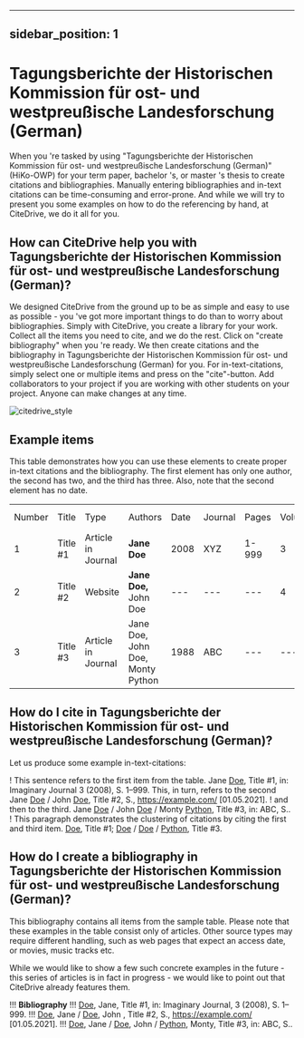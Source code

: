 
---
sidebar_position: 1
---

# Tagungsberichte der Historischen Kommission für ost- und westpreußische Landesforschung (German)

When you 're tasked by using "Tagungsberichte der Historischen Kommission für ost- und westpreußische Landesforschung (German)" (HiKo-OWP) for your term paper, bachelor 's, or master 's thesis to create citations and bibliographies.
Manually entering bibliographies and in-text citations can be time-consuming and error-prone. And while we will try to present you some examples on how to do the referencing by hand, at CiteDrive, we do it all for you.

<!---
## About  Tagungsberichte der Historischen Kommission für ost- und westpreußische Landesforschung (German)

* Title: Tagungsberichte der Historischen Kommission für ost- und westpreußische Landesforschung (German)
* Short Title (Id): HiKo-OWP)
* Authors: Tagungsberichte der Historischen Kommission für ost- und westpreußische Landesforschung (German)
* Download: Tagungsberichte der Historischen Kommission für ost- und westpreußische Landesforschung (German)
 --->

## How can CiteDrive help you with Tagungsberichte der Historischen Kommission für ost- und westpreußische Landesforschung (German)?

We designed CiteDrive from the ground up to be as simple and easy to use as possible - you 've got more important things to do than to worry about bibliographies. Simply with CiteDrive, you create a library for your work. Collect all the items you need to cite, and we do the rest. Click on "create bibliography" when you 're ready. We then create citations and the bibliography in Tagungsberichte der Historischen Kommission für ost- und westpreußische Landesforschung (German) for you. For in-text-citations, simply select one or multiple items and press on the "cite"-button. Add collaborators to your project if you are working with other students on your project. Anyone can make changes at any time.


![citedrive_style](images/tagungsberichte-der-historischen-kommission-fur-ost-und-westpreuische-landesforschung-german.svg "Choose Tagungsberichte der Historischen Kommission für ost- und westpreußische Landesforschung (German) in the CiteDrive App")


## Example items

This table demonstrates how you can use these elements to create proper in-text citations and the bibliography. The first element has only one author, the second has two, and the third has three. Also, note that the second element has no date.


<table>
  <tr>
   <td>Number
   </td>
   <td>Title
   </td>
   <td>Type
   </td>
   <td>Authors
   </td>
   <td>Date
   </td>
   <td>Journal
   </td>
   <td>Pages
   </td>
   <td>Volume
   </td>
   <td>Issue
   </td>
   <td>Access Date
   </td>
  </tr>
  <tr>
   <td>1
   </td>
   <td>Title #1
   </td>
   <td>Article in Journal
   </td>
   <td><strong>Jane Doe</strong>
   </td>
   <td>2008
   </td>
   <td>XYZ
   </td>
   <td>1-999
   </td>
   <td>3
   </td>
   <td>2
   </td>
   <td>--
   </td>
  </tr>
  <tr>
   <td>
2
   </td>
   <td>Title #2
   </td>
   <td>Website
   </td>
   <td><strong>Jane Doe, </strong>John Doe
   </td>
   <td>---
   </td>
   <td>---
   </td>
   <td>---
   </td>
   <td>4
   </td>
   <td>---
   </td>
   <td>2020-05-01
   </td>
  </tr>
  <tr>
   <td>3
   </td>
   <td>Title #3
   </td>
   <td>Article in Journal
   </td>
   <td>Jane Doe, John Doe, Monty Python
   </td>
   <td>1988
   </td>
   <td>ABC
   </td>
   <td>---
   </td>
   <td>---
   </td>
   <td>16
   </td>
   <td>---
   </td>
  </tr>
</table>



## How do I cite in  Tagungsberichte der Historischen Kommission für ost- und westpreußische Landesforschung (German)?

Let us produce some example in-text-citations:

! This sentence refers to the first item from the table. Jane <u>Doe</u>, Title #1, in: Imaginary Journal  3 (2008), S. 1–999. This, in turn, refers to the second Jane <u>Doe</u> / John  <u>Doe</u>, Title #2, S., https://example.com/ [01.05.2021].
! and then to the third.  Jane <u>Doe</u> / John <u>Doe</u> / Monty <u>Python</u>, Title #3, in: ABC, S..
! This paragraph demonstrates the clustering of citations by citing the first and third item. <u>Doe</u>, Title #1; <u>Doe</u> / <u>Doe</u> / <u>Python</u>, Title #3.



## How do I create a bibliography in Tagungsberichte der Historischen Kommission für ost- und westpreußische Landesforschung (German)?

This bibliography contains all items from the sample table. Please note that these examples in the table consist only of articles. Other source types may require different handling, such as web pages that expect an access date, or movies, music tracks etc.

While we would like to show a few such concrete examples in the future - this series of articles is in fact in progress - we would like to point out that CiteDrive already features them.


!!! **Bibliography**
!!! <u>Doe</u>, Jane, Title #1, in: Imaginary Journal,  3 (2008), S. 1–999.
!!! <u>Doe</u>, Jane / <u>Doe</u>, John , Title #2, S., https://example.com/ [01.05.2021].
!!! <u>Doe</u>, Jane / <u>Doe</u>, John / <u>Python</u>, Monty, Title #3, in: ABC, S..


```
        